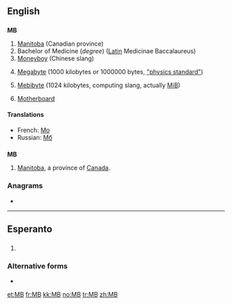 {{also|Mb}}
==English==

==={{initialism}}===
'''MB'''

# [[Manitoba]] (Canadian province)
# Bachelor of Medicine (''degree'') ([[Latin]] Medicinae Baccalaureus)
# [[Moneyboy]] (Chinese slang)
# {{context|SI}} [[megabyte|Megabyte]] (1000 kilobytes or 1000000 bytes, [http://physics.nist.gov/cuu/Units/binary.html "physics standard"])
# {{computing}} [[mebibyte|Mebibyte]] (1024 kilobytes, computing slang, actually [[MiB]])
# {{computing}} [[motherboard|Motherboard]]

====Translations====
* French: {{sense|SI}} [[Mo]]
* Russian: {{sense|computing}} [[Мб]]

==={{abbreviation}}===
'''MB'''

# [[Manitoba]], a province of [[Canada]].

===Anagrams===
* {{alphagram|[[BM#English|BM]]}}
----
==Esperanto==

==={{initialism|lang=eo}}===
{{infl|eo|initialism}}

# {{texting|lang=eo}} {{abbreviation of|mi fartas bone|mi [fartas] bone|I am well|lang=eo}}

===Alternative forms===
* {{l|eo|MFB}}

[[et:MB]]
[[fr:MB]]
[[kk:MB]]
[[no:MB]]
[[tr:MB]]
[[zh:MB]]